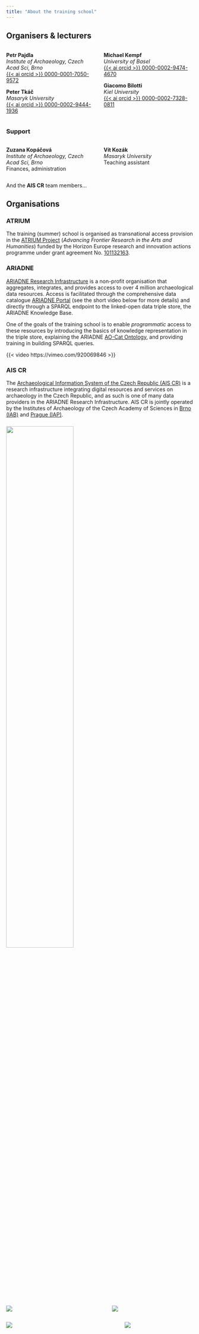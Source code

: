 ```yaml
---
title: "About the training school"
---
```


## Organisers & lecturers

:::: {.columns}
::: {.column width=50%}

**Petr Pajdla**  
*Institute of Archaeology, Czech Acad Sci, Brno*  
[{{< ai orcid >}} 0000-0001-7050-9572](https://orcid.org/0000-0001-7050-9572)

**Peter Tkáč**  
*Masaryk University*  
[{{< ai orcid >}} 0000-0002-9444-1936](https://orcid.org/0000-0002-9444-1936)

:::
::: {.column width=50%}

**Michael Kempf**  
*University of Basel*  
[{{< ai orcid >}} 0000-0002-9474-4670](https://orcid.org/0000-0002-9474-4670)

**Giacomo Bilotti**  
*Kiel University*  
[{{< ai orcid >}} 0000-0002-7328-0811](https://orcid.org/0000-0002-7328-0811)

:::
::::

### Support

:::: {.columns}
::: {.column width=50%}

**Zuzana Kopáčová**  
*Institute of Archaeology, Czech Acad Sci, Brno*  
Finances, administration

:::
::: {.column width=50%}

**Vít Kozák**  
*Masaryk University*  
Teaching assistant

:::
::::

And the **AIS CR** team members...


## Organisations

### ATRIUM

The training (summer) school is organised as transnational access provision in the [ATRIUM Project](https://atrium-research.eu/){.external} (*Advancing Frontier Research in the Arts and Humanities*) funded by the Horizon Europe research and innovation actions programme under grant agreement No. [101132163](https://cordis.europa.eu/project/id/101132163){.external}.


### ARIADNE 

[ARIADNE Research Infrastructure](https://www.ariadne-research-infrastructure.eu/){.external} is a non-profit organisation that aggregates, integrates, and provides access to over 4 million archaeological data resources. 
Access is facilitated through the comprehensive data catalogue [ARIADNE Portal](https://portal.ariadne-infrastructure.eu/){.external} (see the short video below for more details) and directly through a SPARQL endpoint to the linked-open data triple store, the ARIADNE Knowledge Base.

One of the goals of the training school is to enable *programmatic* access to these resources by introducing the basics of knowledge representation in the triple store, explaining the ARIADNE [AO-Cat Ontology](https://zenodo.org/doi/10.5281/zenodo.7818374){.external}, and providing training in building SPARQL queries.

{{< video https://vimeo.com/920069846 >}}


### AIS CR 

The [Archaeological Information System of the Czech Republic (AIS CR)](https://www.aiscr.cz/en/){.external} is a research infrastructure integrating digital resources and services on archaeology in the Czech Republic, and as such is one of many data providers in the ARIADNE Research Infrastructure. 
AIS CR is jointly operated by the Institutes of Archaeology of the Czech Academy of Sciences in [Brno (IAB)](https://www.arub.cz/){.external} and [Prague (IAP)](https://www.arup.cas.cz/){.external}.


### 

[![](figs/Clay.png){fig-align="center" width=60%}](https://atrium-research.eu)

:::: {.columns}
::: {.column width=40%}
[![](figs/aiscr.png)](https://www.aiscr.cz/en/)
:::
::: {.column width=10%}
:::
::: {.column width=45%}
[![](figs/ariadne.png)](https://www.ariadne-research-infrastructure.eu/)
:::
::::


:::: {.columns}
::: {.column width=50%}
[![](figs/arub.png)](https://www.arub.cz/)
:::
::: {.column width=10%}
:::
::: {.column width=40%}
![](figs/eu.png)
:::
::::

